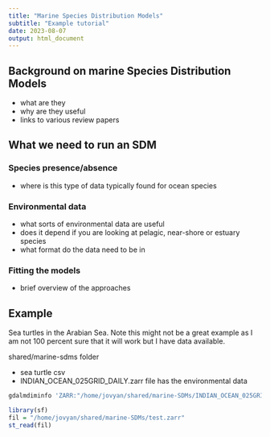 ```yaml
---
title: "Marine Species Distribution Models"
subtitle: "Example tutorial"
date: 2023-08-07
output: html_document
---
```


## Background on marine Species Distribution Models

* what are they
* why are they useful
* links to various review papers

## What we need to run an SDM

### Species presence/absence

* where is this type of data typically found for ocean species

### Environmental data

* what sorts of environmental data are useful
* does it depend if you are looking at pelagic, near-shore or estuary species
* what format do the data need to be in

### Fitting the models

* brief overview of the approaches

## Example

Sea turtles in the Arabian Sea. Note this might not be a great example as I am not 100 percent sure that it will work but I have data available. 

shared/marine-sdms folder

* sea turtle csv 
* INDIAN_OCEAN_025GRID_DAILY.zarr file has the environmental data

```sh
gdalmdiminfo 'ZARR:"/home/jovyan/shared/marine-SDMs/INDIAN_OCEAN_025GRID_DAILY.zarr"'
```

```r
library(sf)
fil = "/home/jovyan/shared/marine-SDMs/test.zarr"
st_read(fil)
```
